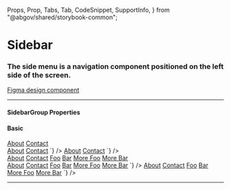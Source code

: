   Props,
  Prop,
  Tabs,
  Tab,
  CodeSnippet,
  SupportInfo,
} from "@abgov/shared/storybook-common";

<Meta title="Components/Sidebar" />

# Sidebar

### The side menu is a navigation component positioned on the left side of the screen.

[Figma design component](https://www.figma.com/file/k9ZHctiEnN74GEhGWpio3K/Component---Side-Menu?type=design&node-id=2541-9368&t=lnUt5z25Ypo1Fq5T-4)

---

#### SidebarGroup Properties

<Props showTabs={true}>
  <Prop name="heading" type="string" description="Group header text" />
</Props>

#### Basic

<Story name="Basic">
  <div style={{ width: "26ch" }}>
    <GoASidebar>
      <a href="#about">About</a>
      <a href="#contact">Contact</a>
    </GoASidebar>
  </div>
</Story>

<Tabs>
  <Tab label="Angular">
    <CodeSnippet
      lang="html"
      code={`
      <goa-sidebar>
        <a href="#about">About</a>
        <a href="#contact">Contact</a>
      </goa-sidebar>
    `}
    />
  </Tab>
  <Tab label="React">
    <CodeSnippet
      lang="tsx"
      code={`
      <GoASidebar>
        <a href="#about">About</a>
        <a href="#contact">Contact</a>
      </GoASidebar>
    `}
    />
  </Tab>
</Tabs>

<Story name="Submenu groups">
  <div style={{ width: "26ch" }}>
    <GoASidebar>
      <a href="#about">About</a>
      <a href="#contact">Contact</a>
      <GoASidebarGroup heading="Links">
        <a href="#foo">Foo</a>
        <a href="#bar">Bar</a>
        <GoASidebarGroup heading="More Links">
          <a href="#more-foo">More Foo</a>
          <a href="#more-bar">More Bar</a>
        </GoASidebarGroup>
      </GoASidebarGroup>
    </GoASidebar>
  </div>
</Story>

<Tabs>
  <Tab label="Angular">
    <CodeSnippet
      lang="html"
      code={`
      <goa-sidebar>
        <a href="#about">About</a>
        <a href="#contact">Contact</a>
        <goa-sidebar-group heading="Links">
          <a href="#foo">Foo</a>
          <a href="#bar">Bar</a>
          <goa-sidebar-group heading="More Links">
            <a href="#more-foo">More Foo</a>
            <a href="#more-bar">More Bar</a>
          </goa-sidebar-group>
        </goa-sidebar-group>
      </goa-sidebar>
    `}
    />
  </Tab>
  <Tab label="React">
    <CodeSnippet
      lang="tsx"
      code={`
      <GoASidebar>
        <a href="#about">About</a>
        <a href="#contact">Contact</a>
        <GoASidebarGroup heading="Links">
          <a href="#foo">Foo</a>
          <a href="#bar">Bar</a>
          <GoASidebarGroup heading="More Links">
            <a href="#more-foo">More Foo</a>
            <a href="#more-bar">More Bar</a>
          </GoASidebarGroup>
        </GoASidebarGroup>
      </GoASidebar>
    `}
    />
  </Tab>
</Tabs>

---

<SupportInfo />
